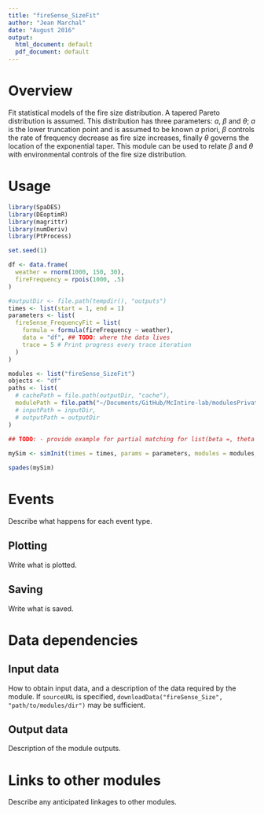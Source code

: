```yaml
---
title: "fireSense_SizeFit"
author: "Jean Marchal"
date: "August 2016"
output:
  html_document: default
  pdf_document: default
---
```


# Overview
Fit statistical models of the fire size distribution. A tapered Pareto distribution
is assumed. This distribution has three parameters: *a*, $\beta$ and $\theta$; *a* is
the lower truncation point and is assumed to be known *a* priori, $\beta$ controls the
rate of frequency decrease as fire size increases, finally $\theta$ governs the location of
the exponential taper. This module can be used to relate $\beta$ and $\theta$ with
environmental controls of the fire size distribution.


# Usage

```r
library(SpaDES)
library(DEoptimR)
library(magrittr)
library(numDeriv)
library(PtProcess)

set.seed(1)

df <- data.frame(
  weather = rnorm(1000, 150, 30),
  fireFrequency = rpois(1000, .5)
)

#outputDir <- file.path(tempdir(), "outputs")
times <- list(start = 1, end = 1)
parameters <- list(
  fireSense_FrequencyFit = list(
    formula = formula(fireFrequency ~ weather),
    data = "df", ## TODO: where the data lives
    trace = 5 # Print progress every trace iteration
  )
)

modules <- list("fireSense_SizeFit")
objects <- "df"
paths <- list(
  # cachePath = file.path(outputDir, "cache"),
  modulePath = file.path("~/Documents/GitHub/McIntire-lab/modulesPrivate/") ## TODO: change this to tempdir()
  # inputPath = inputDir,
  # outputPath = outputDir
)

## TODO: - provide example for partial matching for list(beta =, theta = )
 
mySim <- simInit(times = times, params = parameters, modules = modules, objects = objects, paths = paths)

spades(mySim)
```

# Events

Describe what happens for each event type.

## Plotting

Write what is plotted.

## Saving

Write what is saved.

# Data dependencies

## Input data

How to obtain input data, and a description of the data required by the module.
If `sourceURL` is specified, `downloadData("fireSense_Size", "path/to/modules/dir")` may be sufficient.

## Output data

Description of the module outputs.

# Links to other modules

Describe any anticipated linkages to other modules.

